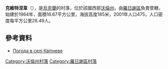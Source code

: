 {{Otheruses|克維特涅韋}}
{{coord|50|57|33|N|24|54|27|E|scale:30000|display=title}}

'''克維特涅韋'''（{{lang-uk|Квітневе}}），是[[烏克蘭|烏克蘭]]的村落，位於該國西部[[沃倫州|沃倫州]]，由[[羅日謝區|羅日謝區]]負責管轄，始建於1964年，面積16.67平方公里，海拔高度185米，2001年人口475，人口密度每平方公里28.49人。

==參考資料==
* [http://weather.in.ua/ua/volynskaja/10374 Погода в селі Квітневе] {{Wayback|url=http://weather.in.ua/ua/volynskaja/10374 |date=20111219115602 }}

[[Category:沃倫州村落|Category:沃倫州村落]]
[[Category:羅日謝區村落|Category:羅日謝區村落]]


{{Volyn-geo-stub}}